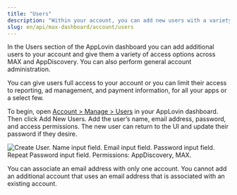 ```yaml
---
title: "Users"
description: "Within your account, you can add new users with a variety of access options across MAX and AppDiscovery."
slug: en/api/max-dashboard/account/users
---
```

In the <UILabel>Users</UILabel> section of the AppLovin dashboard you can add additional users to your account and give them a variety of access options across MAX and AppDiscovery.
You can also perform general account administration.

You can give users full access to your account or you can limit their access to reporting, ad management, and payment information, for all your apps or a select few.

To begin, open [<UILabel>Account &gt; Manage &gt; Users</UILabel>](https://dash.applovin.com/o/account#users) in your AppLovin dashboard.
Then click <UILabel>Add New Users</UILabel>.
Add the user’s name, email address, password, and access permissions.
The new user can return to the <Abbr>UI</Abbr> and update their password if they desire.

![Create User. Name input field. Email input field. Password input field. Repeat Password input field. Permissions: AppDiscovery, MAX.](/images/users-01.png)

<Callout type="note">
You can associate an email address with only one account.
You cannot add an additional account that uses an email address that is associated with an existing account.
</Callout>
